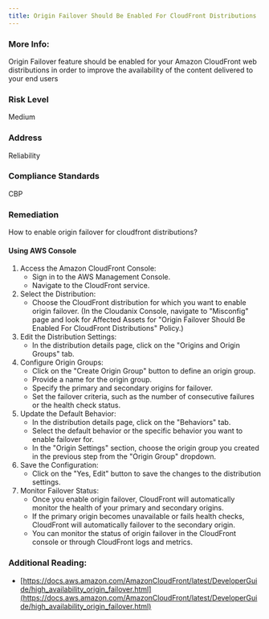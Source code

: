 ```yaml
---
title: Origin Failover Should Be Enabled For CloudFront Distributions
---
```


### More Info:

Origin Failover feature should be enabled for your Amazon CloudFront web distributions in order to improve the availability of the content delivered to your end users

### Risk Level

Medium

### Address

Reliability

### Compliance Standards

CBP

### Remediation

How to enable origin failover for cloudfront distributions?

#### Using AWS Console

1. Access the Amazon CloudFront Console:
   - Sign in to the AWS Management Console.
   - Navigate to the CloudFront service.
2. Select the Distribution:
   - Choose the CloudFront distribution for which you want to enable origin failover.
     (In the Cloudanix Console, navigate to "Misconfig" page and look for Affected Assets for "Origin Failover Should Be Enabled For CloudFront Distributions" Policy.)
3. Edit the Distribution Settings:
   - In the distribution details page, click on the "Origins and Origin Groups" tab.
4. Configure Origin Groups:
   - Click on the "Create Origin Group" button to define an origin group.
   - Provide a name for the origin group.
   - Specify the primary and secondary origins for failover.
   - Set the failover criteria, such as the number of consecutive failures or the health check status.
5. Update the Default Behavior:
   - In the distribution details page, click on the "Behaviors" tab.
   - Select the default behavior or the specific behavior you want to enable failover for.
   - In the "Origin Settings" section, choose the origin group you created in the previous step from the "Origin Group" dropdown.
6. Save the Configuration:
   - Click on the "Yes, Edit" button to save the changes to the distribution settings.
7. Monitor Failover Status:
   - Once you enable origin failover, CloudFront will automatically monitor the health of your primary and secondary origins.
   - If the primary origin becomes unavailable or fails health checks, CloudFront will automatically failover to the secondary origin.
   - You can monitor the status of origin failover in the CloudFront console or through CloudFront logs and metrics.

### Additional Reading:

- [https://docs.aws.amazon.com/AmazonCloudFront/latest/DeveloperGuide/high_availability_origin_failover.html](https://docs.aws.amazon.com/AmazonCloudFront/latest/DeveloperGuide/high_availability_origin_failover.html)
